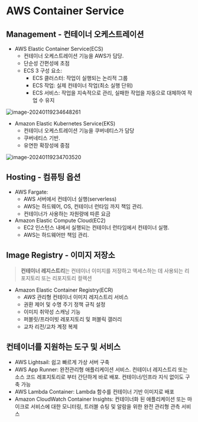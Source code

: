 # AWS Container Service


## Management - 컨테이너 오케스트레이션

- AWS Elastic Container Service(ECS)
  - 컨테이너 오케스트레이션 기능을 AWS가 담당.
  - 단순성 간편성에 초점
  - ECS 3 구성 요소:
    - ECS 클러스터: 작업이 실행되는 논리적 그룹
    - ECS 작업: 실제 컨테이너 작업(최소 실행 단위)
    - ECS 서비스: 작업을 지속적으로 관리, 실패한 작업을 자동으로 대체하여 작업 수 유지

![image-20240119234648261](assets/image-20240119234648261.png)

- Amazon Elastic Kubernetes Service(EKS)
  - 컨테이너 오케스트레이션 기능을 쿠버네티스가 담당
  - 쿠버네티스 기반.
  - 유연한 확장성에 중점

![image-20240119234703520](assets/image-20240119234703520.png)


## Hosting - 컴퓨팅 옵션

- AWS Fargate:
  - AWS 서버에서 컨테이너 실행(serverless)
  - AWS는 하드웨어, OS, 컨테이너 런타임 까지 책임 관리.
  - 컨테이너가 사용하는 자원량에 따른 요금
- Amazon Elastic Compute Cloud(EC2)
  - EC2 인스턴스 내에서 실행되는 컨테이너 런타임에서 컨테이너 실행.
  - AWS는 하드웨어만 책임 관리.


## Image Registry - 이미지 저장소

> **컨테이너 레지스트리**는 컨테이너 이미지를 저장하고 액세스하는 데 사용되는 리포지토리 또는 리포지토리 컬렉션

- Amazon Elastic Container Registry(ECR)
  - *AWS* 관리형 컨테이너 이미지 레지스트리 서비스
  - 권환 제어 및 수명 주기 정책 규칙 설정
  - 이미지 취약성 스캐닝 기능
  - 퍼블릿/프라이빗 레포지토리 및 퍼블릭 갤러리
  - 교차 리전/교차 계정 복제


## 컨테이너를 지원하는 도구 및 서비스

- AWS Lightsail: 쉽고 빠르게 가상 서버 구축
- AWS App Runner: 완전관리형 애플리케이션 서비스. 컨테이너 레지스트리 또는 소스 코드 레포지토리로 부터 간단하게 바로 배포. 컨테이너/인프라 지식 없이도 구축 가능
- AWS Lambda Container: Lambda 함수를 컨테이너 기반 이미지로 배포
- Amazon CloudWatch Container Insights: 컨테이너화 된 애플리케이션 또는 마이크로 서비스에 대한 모니터링, 트러블 슈팅 및 알람을 위한 완전 관리형 관측 서비스
